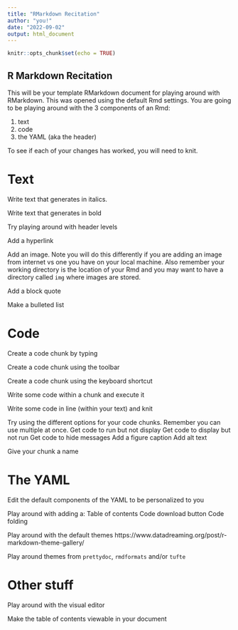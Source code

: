 ```yaml
---
title: "RMarkdown Recitation"
author: "you!"
date: "2022-09-02"
output: html_document
---
```


```r
knitr::opts_chunk$set(echo = TRUE)
```

## R Markdown Recitation

This will be your template RMarkdown document for playing around with RMarkdown. This was opened using the default Rmd settings. You are going to be playing around with the 3 components of an Rmd:

1. text
2. code
3. the YAML (aka the header)

To see if each of your changes has worked, you will need to knit.

# Text

Write text that generates in italics.

Write text that generates in bold

Try playing around with header levels

Add a hyperlink

Add an image. Note you will do this differently if you are adding an image from internet vs one you have on your local machine. Also remember your working directory is the location of your Rmd and you may want to have a directory called `img` where images are stored. 

Add a block quote

Make a bulleted list

# Code

Create a code chunk by typing

Create a code chunk using the toolbar

Create a code chunk using the keyboard shortcut

Write some code within a chunk and execute it

Write some code in line (within your text) and knit

Try using the different options for your code chunks. Remember you can use multiple at once.
Get code to run but not display
Get code to display but not run
Get code to hide messages
Add a figure caption
Add alt text

Give your chunk a name

# The YAML
Edit the default components of the YAML to be personalized to you

Play around with adding a:
Table of contents
Code download button
Code folding

Play around with the default themes https://www.datadreaming.org/post/r-markdown-theme-gallery/ 

Play around themes from `prettydoc`, `rmdformats` and/or `tufte` 

# Other stuff
Play around with the visual editor

Make the table of contents viewable in your document

